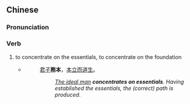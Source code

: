 {{also|务本}}
==Chinese==
{{zh-forms|s=务本}}

===Pronunciation===
{{zh-pron
|m=wùběn
|mn=bū-pún
|cat=v
}}

===Verb===
{{zh-verb}}

# {{lb|zh|archaic}} to concentrate on the essentials, to concentrate on the foundation
#* {{RQ:Confucius}}
#*: [[君子]]'''務本'''，[[本]][[立]][[而]][[道]][[生]]。
#*:: ''[[w:junzi|The ideal man]] '''concentrates on essentials'''. Having established the essentials, the (correct) path is produced.''
